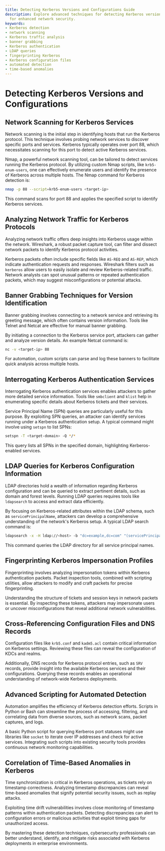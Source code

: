 ```yaml
---
title: Detecting Kerberos Versions and Configurations Guide
description: Explore advanced techniques for detecting Kerberos versions and configurations
  for enhanced network security.
keywords:
- Kerberos detection
- network scanning
- Kerberos traffic analysis
- banner grabbing
- Kerberos authentication
- LDAP queries
- fingerprinting Kerberos
- Kerberos configuration files
- automated detection
- time-based anomalies
---
```


# Detecting Kerberos Versions and Configurations

## Network Scanning for Kerberos Services

Network scanning is the initial step in identifying hosts that run the Kerberos protocol. This technique involves probing network services to discover specific ports and services. Kerberos typically operates over port 88, which necessitates scanning for this port to detect active Kerberos services.

Nmap, a powerful network scanning tool, can be tailored to detect services running the Kerberos protocol. By utilizing custom Nmap scripts, like `krb5-enum-users`, one can effectively enumerate users and identify the presence of Kerberos across multiple hosts. The Nmap command for Kerberos detection is:

```bash
nmap -p 88 --script=krb5-enum-users <target-ip>
```

This command scans for port 88 and applies the specified script to identify Kerberos services.

## Analyzing Network Traffic for Kerberos Protocols

Analyzing network traffic offers deep insights into Kerberos usage within the network. Wireshark, a robust packet capture tool, can filter and dissect network packets to identify Kerberos protocol activities.

Kerberos packets often include specific fields like `AS-REQ` and `AS-REP`, which indicate authentication requests and responses. Wireshark filters such as `kerberos` allow users to easily isolate and review Kerberos-related traffic. Network analysts can spot unusual patterns or repeated authentication packets, which may suggest misconfigurations or potential attacks.

## Banner Grabbing Techniques for Version Identification

Banner grabbing involves connecting to a network service and retrieving its greeting message, which often contains version information. Tools like Telnet and Netcat are effective for manual banner grabbing. 

By initiating a connection to the Kerberos service port, attackers can gather and analyze version details. An example Netcat command is:

```bash
nc -v <target-ip> 88
```

For automation, custom scripts can parse and log these banners to facilitate quick analysis across multiple hosts.

## Interrogating Kerberos Authentication Services

Interrogating Kerberos authentication services enables attackers to gather more detailed service information. Tools like `smbclient` and `klist` help in enumerating specific details about Kerberos tickets and their services.

Service Principal Name (SPN) queries are particularly useful for this purpose. By exploiting SPN queries, an attacker can identify services running under a Kerberos authentication setup. A typical command might involve using `setspn` to list SPNs:

```bash
setspn -T <target-domain> -Q */*
```

This query lists all SPNs in the specified domain, highlighting Kerberos-enabled services.

## LDAP Queries for Kerberos Configuration Information

LDAP directories hold a wealth of information regarding Kerberos configuration and can be queried to extract pertinent details, such as domain and forest levels. Running LDAP queries requires tools like `ldapsearch` to access and extract data efficiently.

By focusing on Kerberos-related attributes within the LDAP schema, such as `servicePrincipalName`, attackers can develop a comprehensive understanding of the network's Kerberos setup. A typical LDAP search command is:

```bash
ldapsearch -x -H ldap://<host> -b "dc=example,dc=com" "(servicePrincipalName=*)"
```

This command queries the LDAP directory for all service principal names.

## Fingerprinting Kerberos Impersonation Profiles

Fingerprinting involves analyzing impersonation tokens within Kerberos authentication packets. Packet inspection tools, combined with scripting utilities, allow attackers to modify and craft packets for precise fingerprinting.

Understanding the structure of tickets and session keys in network packets is essential. By inspecting these tokens, attackers may impersonate users or uncover misconfigurations that reveal additional network vulnerabilities.

## Cross-Referencing Configuration Files and DNS Records

Configuration files like `krb5.conf` and `kadm5.acl` contain critical information on Kerberos settings. Reviewing these files can reveal the configuration of KDCs and realms.

Additionally, DNS records for Kerberos protocol entries, such as `SRV` records, provide insight into the available Kerberos services and their configurations. Querying these records enables an operational understanding of network-wide Kerberos deployments.

## Advanced Scripting for Automated Detection

Automation amplifies the efficiency of Kerberos detection efforts. Scripts in Python or Bash can streamline the process of accessing, filtering, and correlating data from diverse sources, such as network scans, packet captures, and logs.

A basic Python script for querying Kerberos port statuses might use libraries like `socket` to iterate over IP addresses and check for active services. Integrating such scripts into existing security tools provides continuous network monitoring capabilities.

## Correlation of Time-Based Anomalies in Kerberos

Time synchronization is critical in Kerberos operations, as tickets rely on timestamp correctness. Analyzing timestamp discrepancies can reveal time-based anomalies that signify potential security issues, such as replay attacks.

Exploiting time drift vulnerabilities involves close monitoring of timestamp patterns within authentication packets. Detecting discrepancies can alert to configuration errors or malicious activities that exploit timing gaps for unauthorized access. 

By mastering these detection techniques, cybersecurity professionals can better understand, identify, and mitigate risks associated with Kerberos deployments in enterprise environments.